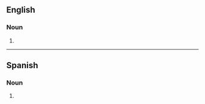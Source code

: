 ==English==

===Noun===
{{head|en|noun form}}

# {{plural of|en|stout}}

----

==Spanish==

===Noun===
{{head|es|noun form|g=f-p}}

# {{plural of|es|stout}}